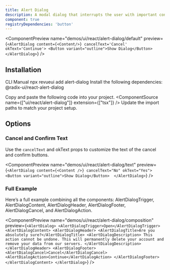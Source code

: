 ```yaml
---
title: Alert Dialog
description: A modal dialog that interrupts the user with important content and expects a response.
component: true
registryDependencies: 'button'  
---
```


<ComponentPreview
  name="demos/ui/react/alert-dialog/default"
  preview={`<AlertDialog content={<Content/>} cancelText='Cancel' okText='Continue'>
  <Button variant="outline">Show Dialog</Button>
</AlertDialog>`}
/>

## Installation

<Tabs defaultValue="cli">
<TabsList>
<TabsTrigger value="cli">
CLI
</TabsTrigger>
<TabsTrigger value="manual">  
Manual
</TabsTrigger>
</TabsList>

<TabsContent value="cli">
<Bash>
<BashCommand>npx</BashCommand> revueui add alert-dialog
</Bash>
</TabsContent>

<TabsContent value="manual">
<Steps>
<Step className='flex items-center gap-2 mb-2'>Install the following dependencies:<SelectPackageManager/></Step>

<Bash>
<PackageManager/> @radix-ui/react-alert-dialog
</Bash>

  <Step>Copy and paste the following code into your project.</Step>
  <ComponentSource name={["ui/react/alert-dialog"]} extension={["tsx"]} />
  <Step>Update the import paths to match your project setup.</Step>
</Steps>
</TabsContent>
</Tabs>

## Options

### Cancel and Confirm Text

Use the `cancelText` and okText props to customize the text of the cancel and confirm buttons.

<ComponentPreview name="demos/ui/react/alert-dialog/text" 
preview={`<AlertDialog content={<Content />} cancelText="No" okText="Yes"> 
  <Button variant="outline">Show Dialog</Button> 
</AlertDialog>`} />

### Full Example

Here’s a full example combining all the components: AlertDialogTrigger, AlertDialogContent, AlertDialogHeader, AlertDialogFooter, AlertDialogCancel, and AlertDialogAction.

<ComponentPreview name="demos/ui/react/alert-dialog/composition" 
preview={`<AlertDialog>
  <AlertDialogTrigger>Open</AlertDialogTrigger>
  <AlertDialogContent>
    <AlertDialogHeader>
      <AlertDialogTitle>Are you absolutely sure?</AlertDialogTitle>
      <AlertDialogDescription>
        This action cannot be undone. This will permanently delete your account
        and remove your data from our servers.
      </AlertDialogDescription>
    </AlertDialogHeader>
    <AlertDialogFooter>
      <AlertDialogCancel>Cancel</AlertDialogCancel>
      <AlertDialogAction>Continue</AlertDialogAction>
    </AlertDialogFooter>
  </AlertDialogContent>
</AlertDialog>`} />